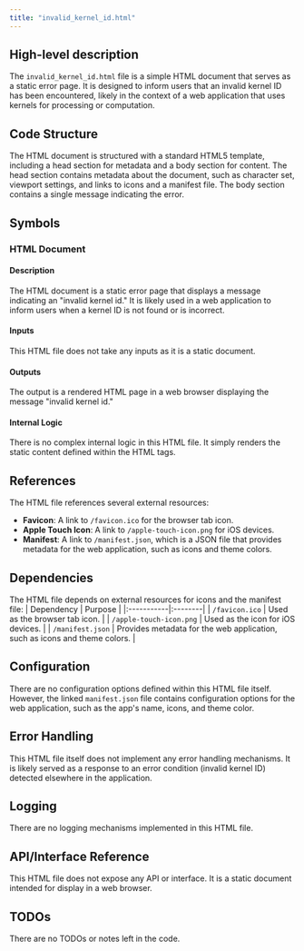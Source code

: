 ```yaml
---
title: "invalid_kernel_id.html"
---
```


## High-level description
The `invalid_kernel_id.html` file is a simple HTML document that serves as a static error page. It is designed to inform users that an invalid kernel ID has been encountered, likely in the context of a web application that uses kernels for processing or computation.

## Code Structure
The HTML document is structured with a standard HTML5 template, including a head section for metadata and a body section for content. The head section contains metadata about the document, such as character set, viewport settings, and links to icons and a manifest file. The body section contains a single message indicating the error.

## Symbols

### HTML Document
#### Description
The HTML document is a static error page that displays a message indicating an "invalid kernel id." It is likely used in a web application to inform users when a kernel ID is not found or is incorrect.

#### Inputs
This HTML file does not take any inputs as it is a static document.

#### Outputs
The output is a rendered HTML page in a web browser displaying the message "invalid kernel id."

#### Internal Logic
There is no complex internal logic in this HTML file. It simply renders the static content defined within the HTML tags.

## References
The HTML file references several external resources:
- **Favicon**: A link to `/favicon.ico` for the browser tab icon.
- **Apple Touch Icon**: A link to `/apple-touch-icon.png` for iOS devices.
- **Manifest**: A link to `/manifest.json`, which is a JSON file that provides metadata for the web application, such as icons and theme colors.

## Dependencies
The HTML file depends on external resources for icons and the manifest file:
| Dependency | Purpose |
|:-----------|:--------|
| `/favicon.ico` | Used as the browser tab icon. |
| `/apple-touch-icon.png` | Used as the icon for iOS devices. |
| `/manifest.json` | Provides metadata for the web application, such as icons and theme colors. |

## Configuration
There are no configuration options defined within this HTML file itself. However, the linked `manifest.json` file contains configuration options for the web application, such as the app's name, icons, and theme color.

## Error Handling
This HTML file itself does not implement any error handling mechanisms. It is likely served as a response to an error condition (invalid kernel ID) detected elsewhere in the application.

## Logging
There are no logging mechanisms implemented in this HTML file.

## API/Interface Reference
This HTML file does not expose any API or interface. It is a static document intended for display in a web browser.

## TODOs
There are no TODOs or notes left in the code.